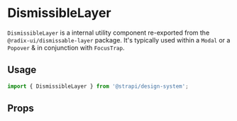 

<Meta of={DismissibleLayerStories} />

# DismissibleLayer

`DismissibleLayer` is a internal utility component re-exported from the `@radix-ui/dismissable-layer` package. It's
typically used within a `Modal` or a `Popover` & in conjunction with `FocusTrap`.

<ViewSource path="utilities/DismissibleLayer" />

## Usage

```js
import { DismissibleLayer } from '@strapi/design-system';
```

<Canvas of={DismissibleLayerStories.Base} />

## Props
